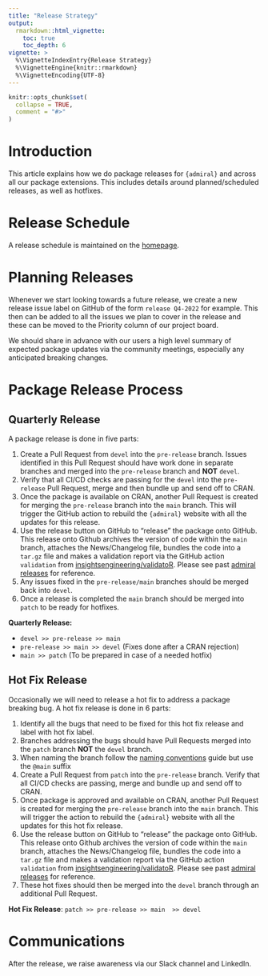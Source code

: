 ```yaml
---
title: "Release Strategy"
output: 
  rmarkdown::html_vignette:
    toc: true
    toc_depth: 6
vignette: >
  %\VignetteIndexEntry{Release Strategy}
  %\VignetteEngine{knitr::rmarkdown}
  %\VignetteEncoding{UTF-8}
---
```


```r
knitr::opts_chunk$set(
  collapse = TRUE,
  comment = "#>"
)
```

# Introduction

This article explains how we do package releases for `{admiral}` and across all our
package extensions. This includes details around planned/scheduled releases, as well
as hotfixes.

# Release Schedule

A release schedule is maintained on the [homepage](https://pharmaverse.github.io/admiral/#release-schedule).

# Planning Releases

Whenever we start looking towards a future release, we create a new release issue
label on GitHub of the form `release Q4-2022` for example. This then can be added
to all the issues we plan to cover in the release and these can be moved to the
Priority column of our project board.

We should share in advance with our users a high level summary of expected package
updates via the community meetings, especially any anticipated breaking changes.

# Package Release Process

## Quarterly Release

A package release is done in five parts:

1) Create a Pull Request from `devel` into the `pre-release` branch.  Issues identified in this Pull Request should have work done in separate branches and merged into the `pre-release` branch and **NOT** `devel`.
1) Verify that all CI/CD checks are passing for the `devel` into the `pre-release` Pull Request, merge and then bundle up and send off to CRAN.
1) Once the package is available on CRAN, another Pull Request is created for merging the `pre-release` branch into the `main` branch.  This will trigger the GitHub action to rebuild the `{admiral}` website with all the updates for this release.
1) Use the release button on GitHub to "release" the package onto GitHub.  This release onto Github archives the version of code within the `main` branch, attaches the News/Changelog file, bundles the code into a `tar.gz` file and makes a validation report via the GitHub action `validation` from [insightsengineering/validatoR](https://github.com/insightsengineering/thevalidatoR).  Please see past [admiral releases](https://github.com/pharmaverse/admiral/releases) for reference. 
1) Any issues fixed in the `pre-release/main` branches should be merged back into `devel`. 
1) Once a release is completed the `main` branch should be merged into `patch` to be ready for hotfixes.

**Quarterly Release:**  

* `devel >> pre-release >> main` 
* `pre-release >> main >> devel` (Fixes done after a CRAN rejection)
* `main >> patch` (To be prepared in case of a needed hotfix)

## Hot Fix Release

Occasionally we will need to release a hot fix to address a package breaking bug.  A hot fix release is done in 6 parts:

1) Identify all the bugs that need to be fixed for this hot fix release and label with hot fix label.
1) Branches addressing the bugs should have Pull Requests merged into the `patch` branch **NOT** the `devel` branch.
1) When naming the branch follow the [naming conventions](git_usage.html#implementing-an-issue) guide but use the `@main` suffix 
1) Create a Pull Request from `patch` into the `pre-release` branch.  Verify that all CI/CD checks are passing, merge and bundle up and send off to CRAN.
1) Once package is approved and available on CRAN, another Pull Request is created for merging the `pre-release` branch into the `main` branch.  This will trigger the action to rebuild the `{admiral}` website with all the updates for this hot fix release.
1) Use the release button on GitHub to "release" the package onto GitHub.  This release onto Github archives the version of code within the `main` branch, attaches the News/Changelog file, bundles the code into a `tar.gz` file and makes a validation report via the GitHub action `validation` from [insightsengineering/validatoR](https://github.com/insightsengineering/thevalidatoR).  Please see past [admiral releases](https://github.com/pharmaverse/admiral/releases) for reference.
1) These hot fixes should then be merged into the `devel` branch through an additional Pull Request.  

**Hot Fix Release**: `patch >> pre-release >> main  >> devel`

# Communications

After the release, we raise awareness via our Slack channel and LinkedIn.

